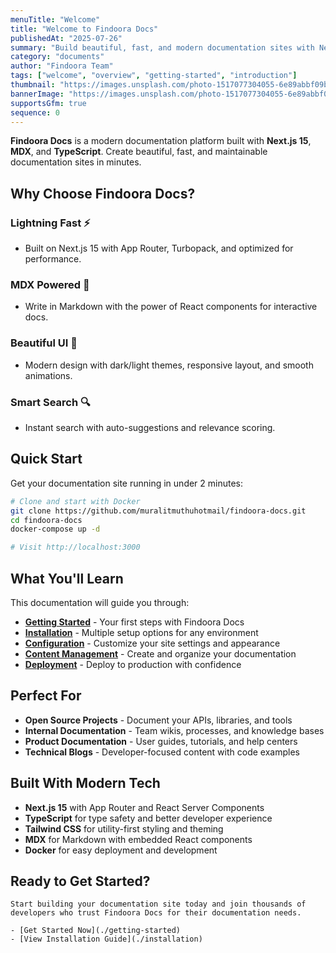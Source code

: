 ```yaml
---
menuTitle: "Welcome"
title: "Welcome to Findoora Docs"
publishedAt: "2025-07-26"
summary: "Build beautiful, fast, and modern documentation sites with Next.js 15, MDX, and TypeScript. Get started in minutes."
category: "documents"
author: "Findoora Team"
tags: ["welcome", "overview", "getting-started", "introduction"]
thumbnail: "https://images.unsplash.com/photo-1517077304055-6e89abbf09b0?w=800&h=600&fit=crop"
bannerImage: "https://images.unsplash.com/photo-1517077304055-6e89abbf09b0?w=1200&h=400&fit=crop"
supportsGfm: true
sequence: 0
---
```


**Findoora Docs** is a modern documentation platform built with **Next.js 15**, **MDX**, and **TypeScript**. Create beautiful, fast, and maintainable documentation sites in minutes.

## Why Choose Findoora Docs?

### Lightning Fast ⚡

- Built on Next.js 15 with App Router, Turbopack, and optimized for performance.

### MDX Powered 📝

- Write in Markdown with the power of React components for interactive docs.

### Beautiful UI 🎨

- Modern design with dark/light themes, responsive layout, and smooth animations.

### Smart Search 🔍

- Instant search with auto-suggestions and relevance scoring.

## Quick Start

Get your documentation site running in under 2 minutes:

```bash
# Clone and start with Docker
git clone https://github.com/muralitmuthuhotmail/findoora-docs.git
cd findoora-docs
docker-compose up -d

# Visit http://localhost:3000
```

## What You'll Learn

This documentation will guide you through:

- **[Getting Started](./getting-started)** - Your first steps with Findoora Docs
- **[Installation](./installation)** - Multiple setup options for any environment
- **[Configuration](./configuration)** - Customize your site settings and appearance
- **[Content Management](./content-management)** - Create and organize your documentation
- **[Deployment](./deployment)** - Deploy to production with confidence

## Perfect For

- **Open Source Projects** - Document your APIs, libraries, and tools
- **Internal Documentation** - Team wikis, processes, and knowledge bases
- **Product Documentation** - User guides, tutorials, and help centers
- **Technical Blogs** - Developer-focused content with code examples

## Built With Modern Tech

- **Next.js 15** with App Router and React Server Components
- **TypeScript** for type safety and better developer experience
- **Tailwind CSS** for utility-first styling and theming
- **MDX** for Markdown with embedded React components
- **Docker** for easy deployment and development

## Ready to Get Started?

    Start building your documentation site today and join thousands of developers who trust Findoora Docs for their documentation needs.

    - [Get Started Now](./getting-started)
    - [View Installation Guide](./installation)
